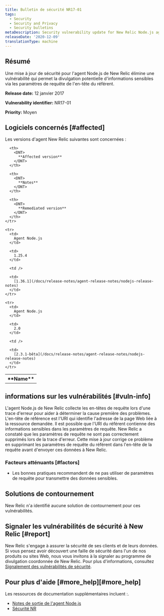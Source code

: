 ```yaml
---
title: Bulletin de sécurité NR17-01
tags:
  - Security
  - Security and Privacy
  - Security bulletins
metaDescription: Security vulnerability update for New Relic Node.js agent.
releaseDate: '2020-12-09'
translationType: machine
---
```


## Résumé

Une mise à jour de sécurité pour l&apos;agent Node.js de New Relic élimine une vulnérabilité qui permet la divulgation potentielle d&apos;informations sensibles via les paramètres de requête de l&apos;en-tête du référent.

<DNT>**Release date:**</DNT> 12 janvier 2017

<DNT>**Vulnerability identifier:**</DNT> NR17-01

<DNT>**Priority:**</DNT> Moyen

## Logiciels concernés [#affected]

Les versions d&apos;agent New Relic suivantes sont concernées :

<table>
  <tbody>
    <tr>
      <th>
        <DNT>
          **Name**
        </DNT>
      </th>

      <th>
        <DNT>
          **Affected version**
        </DNT>
      </th>

      <th>
        <DNT>
          **Notes**
        </DNT>
      </th>

      <th>
        <DNT>
          **Remediated version**
        </DNT>
      </th>
    </tr>

    <tr>
      <td>
        Agent Node.js
      </td>

      <td>
        1.25.4
      </td>

      <td />

      <td>
        [1.36.1](/docs/release-notes/agent-release-notes/nodejs-release-notes)
      </td>
    </tr>

    <tr>
      <td>
        Agent Node.js
      </td>

      <td>
        2.0
      </td>

      <td />

      <td>
        [2.3.1-bêta](/docs/release-notes/agent-release-notes/nodejs-release-notes)
      </td>
    </tr>
  </tbody>
</table>

## informations sur les vulnérabilités [#vuln-info]

L&apos;agent Node.js de New Relic collecte les en-têtes de requête lors d&apos;une trace d&apos;erreur pour aider à déterminer la cause première des problèmes. L&apos;en-tête de référence est l&apos;URI qui identifie l&apos;adresse de la page Web liée à la ressource demandée. Il est possible que l&apos;URI du référent contienne des informations sensibles dans les paramètres de requête. New Relic a constaté que les paramètres de requête ne sont pas correctement supprimés lors de la trace d&apos;erreur. Cette mise à jour corrige ce problème en supprimant les paramètres de requête du référent dans l&apos;en-tête de la requête avant d&apos;envoyer ces données à New Relic.

### Facteurs atténuants [#factors]

* Les bonnes pratiques recommandent de ne pas utiliser de paramètres de requête pour transmettre des données sensibles.

## Solutions de contournement

New Relic n&apos;a identifié aucune solution de contournement pour ces vulnérabilités.

## Signaler les vulnérabilités de sécurité à New Relic [#report]

New Relic s&apos;engage à assurer la sécurité de ses clients et de leurs données. Si vous pensez avoir découvert une faille de sécurité dans l&apos;un de nos produits ou sites Web, nous vous invitons à la signaler au programme de divulgation coordonnée de New Relic. Pour plus d&apos;informations, consultez [Signalement des vulnérabilités de sécurité](/docs/security/new-relic-security/data-privacy/reporting-security-vulnerabilities).

## Pour plus d&apos;aide [#more\_help][#more_help]

Les ressources de documentation supplémentaires incluent :.

* [Notes de sortie de l&apos;agent Node.js](/docs/release-notes/agent-release-notes/nodejs-release-notes)
* [Sécurité NR](https://newrelic.com/security)